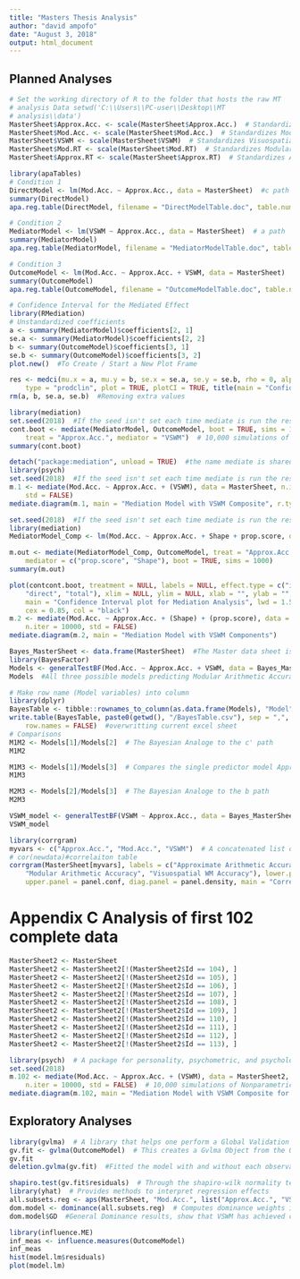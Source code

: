 ---
title: "Masters Thesis Analysis"
author: "david ampofo"
date: "August 3, 2018"
output: html_document
---

## Planned Analyses
```{r,Master Sheet Standardizing data for analysis}
# Set the working directory of R to the folder that hosts the raw MT
# analysis Data setwd('C:\\Users\\PC-user\\Desktop\\MT
# analysis\\data')
MasterSheet$Approx.Acc. <- scale(MasterSheet$Approx.Acc.)  # Standardizes Approximate Arithmetic Accuracy
MasterSheet$Mod.Acc. <- scale(MasterSheet$Mod.Acc.)  # Standardizes Modular Arithmetic Accuracy
MasterSheet$VSWM <- scale(MasterSheet$VSWM)  # Standardizes Visuospatial Working Memory Accuracy
MasterSheet$Mod.RT <- scale(MasterSheet$Mod.RT)  # Standardizes Modular Arithmetic Reaction Time
MasterSheet$Approx.RT <- scale(MasterSheet$Approx.RT)  # Standardizes Approximate Arithmetic Reaction Time
```

```{r,Baron and Kenny Mediation Approach}
library(apaTables)
# Condition 1
DirectModel <- lm(Mod.Acc. ~ Approx.Acc., data = MasterSheet)  #c path
summary(DirectModel)
apa.reg.table(DirectModel, filename = "DirectModelTable.doc", table.number = 1)

# Condition 2
MediatorModel <- lm(VSWM ~ Approx.Acc., data = MasterSheet)  # a path
summary(MediatorModel)
apa.reg.table(MediatorModel, filename = "MediatorModelTable.doc", table.number = 2)

# Condition 3
OutcomeModel <- lm(Mod.Acc. ~ Approx.Acc. + VSWM, data = MasterSheet)  # b,c' paths
summary(OutcomeModel)
apa.reg.table(OutcomeModel, filename = "OutcomeModelTable.doc", table.number = 3)
```

```{r, Empirical M-test}
# Confidence Interval for the Mediated Effect
library(RMediation)
# Unstandardized coefficients
a <- summary(MediatorModel)$coefficients[2, 1]
se.a <- summary(MediatorModel)$coefficients[2, 2]
b <- summary(OutcomeModel)$coefficients[3, 1]
se.b <- summary(OutcomeModel)$coefficients[3, 2]
plot.new()  #To Create / Start a New Plot Frame

res <- medci(mu.x = a, mu.y = b, se.x = se.a, se.y = se.b, rho = 0, alpha = 0.05, 
    type = "prodclin", plot = TRUE, plotCI = TRUE, title(main = "Confidence Interval for the Mediated Effect"))  #Plots the Confidence Interval for the Mediated Effect
rm(a, b, se.a, se.b)  #Removing extra values
```

```{r,Nonparametric Bootstrap Confidence Intervals}
library(mediation)
set.seed(2018)  #If the seed isn't set each time mediate is run the results will be slightly different each run because of Monte Carlo errors. 
cont.boot <- mediate(MediatorModel, OutcomeModel, boot = TRUE, sims = 10000, 
    treat = "Approx.Acc.", mediator = "VSWM")  # 10,000 simulations of Nonparametric Boostrapped Confidence Intervals
summary(cont.boot)
```

```{r,Estimate and display direct and indirect effects of mediators}
detach("package:mediation", unload = TRUE)  #the name mediate is shared between the mediation and psych libraries
library(psych)
set.seed(2018)  #If the seed isn't set each time mediate is run the results will be slightly different each run because of Monte Carlo errors. 
m.1 <- mediate(Mod.Acc. ~ Approx.Acc. + (VSWM), data = MasterSheet, n.iter = 10000, 
    std = FALSE)
mediate.diagram(m.1, main = "Mediation Model with VSWM Composite", r.type = "residual")
```

```{r,Nonparametric Bootstrap Confidence Intervals, for VSWM components}
set.seed(2018)  #If the seed isn't set each time mediate is run the results will be slightly different each run because of Monte Carlo errors. 
library(mediation)
MediatorModel_Comp <- lm(Mod.Acc. ~ Approx.Acc. + Shape + prop.score, data = MasterSheet)  # Outcome model

m.out <- mediate(MediatorModel_Comp, OutcomeModel, treat = "Approx.Acc.", 
    mediator = c("prop.score", "Shape"), boot = TRUE, sims = 1000)
summary(m.out)

plot(contcont.boot, treatment = NULL, labels = NULL, effect.type = c("indirect", 
    "direct", "total"), xlim = NULL, ylim = NULL, xlab = "", ylab = "", 
    main = "Confidence Interval plot for Mediation Analysis", lwd = 1.5, 
    cex = 0.85, col = "black")
m.2 <- mediate(Mod.Acc. ~ Approx.Acc. + (Shape) + (prop.score), data = MasterSheet, 
    n.iter = 10000, std = FALSE)
mediate.diagram(m.2, main = "Mediation Model with VSWM Components")
```

```{r,Bayesian Model Comparison}
Bayes_MasterSheet <- data.frame(MasterSheet)  #The Master data sheet is not formated in a data frame from when it was written so this will accomplish this in order to perform Bayesian model comparison
library(BayesFactor)
Models <- generalTestBF(Mod.Acc. ~ Approx.Acc. + VSWM, data = Bayes_MasterSheet)
Models  #All three possible models predicting Modular Arithmetic Accuracy (Mod. Acc.)

# Make row name (Model variables) into column
library(dplyr)
BayesTable <- tibble::rownames_to_column(as.data.frame(Models), "Model")  # Makes a nice excel ready data frame
write.table(BayesTable, paste0(getwd(), "/BayesTable.csv"), sep = ",", 
    row.names = FALSE)  #overwritting current excel sheet
# Comparisons
M1M2 <- Models[1]/Models[2]  # The Bayesian Analoge to the c' path 
M1M2

M1M3 <- Models[1]/Models[3]  # Compares the single predictor model Approximate arithmetic over the multiple regression of Approximate Arithmetic and Visuospatial Working Memory which is not particularly useful in the Mediation frame work
M1M3

M2M3 <- Models[2]/Models[3]  # The Bayesian Analoge to the b path 
M2M3

VSWM_model <- generalTestBF(VSWM ~ Approx.Acc., data = Bayes_MasterSheet)  # The Bayesian Analoge to the a path
VSWM_model
```

```{r,Correlogram and Correlation Table}
library(corrgram)
myvars <- c("Approx.Acc.", "Mod.Acc.", "VSWM")  # A concatenated list of variables for Correlogram
# cor(newdata)#correlaiton table
corrgram(MasterSheet[myvars], labels = c("Approximate Arithmetic Accuracy", 
    "Modular Arithmetic Accuracy", "Visuospatial WM Accuracy"), lower.panel = panel.pts, 
    upper.panel = panel.conf, diag.panel = panel.density, main = "Correlogram of all variables")
```

# Appendix C Analysis of first 102 complete data 
```{r,Mediation Model for first 102}
MasterSheet2 <- MasterSheet
MasterSheet2 <- MasterSheet2[!(MasterSheet2$Id == 104), ]
MasterSheet2 <- MasterSheet2[!(MasterSheet2$Id == 105), ]
MasterSheet2 <- MasterSheet2[!(MasterSheet2$Id == 106), ]
MasterSheet2 <- MasterSheet2[!(MasterSheet2$Id == 107), ]
MasterSheet2 <- MasterSheet2[!(MasterSheet2$Id == 108), ]
MasterSheet2 <- MasterSheet2[!(MasterSheet2$Id == 109), ]
MasterSheet2 <- MasterSheet2[!(MasterSheet2$Id == 110), ]
MasterSheet2 <- MasterSheet2[!(MasterSheet2$Id == 111), ]
MasterSheet2 <- MasterSheet2[!(MasterSheet2$Id == 112), ]
MasterSheet2 <- MasterSheet2[!(MasterSheet2$Id == 113), ]

library(psych)  # A package for personality, psychometric, and psychological research
set.seed(2018)
m.102 <- mediate(Mod.Acc. ~ Approx.Acc. + (VSWM), data = MasterSheet2, 
    n.iter = 10000, std = FALSE)  # 10,000 simulations of Nonparametric Boostrapped Confidence Intervals for the first 102 subjects
mediate.diagram(m.102, main = "Mediation Model with VSWM Composite for 102")  # Adds a nice title to the diagram automatically produced with mediate
```

## Exploratory Analyses
```{r,Robustness Analysis}
library(gvlma)  # A library that helps one perform a Global Validation of Linear Model Assumptions 
gv.fit <- gvlma(OutcomeModel)  # This creates a Gvlma Object from the Outcome Model lm(Mod.Acc.~Approx.Acc.+VSWM)
gv.fit
deletion.gvlma(gv.fit)  #Fitted the model with and without each observation identifying observations that violate assumptions of a linear model, to identify problematic data points. It identified line 19 and 96 for deletion which is subject 14 and 84 respectively.

shapiro.test(gv.fit$residuals)  # Through the shapiro-wilk normality test we see this lm has a p value more than .05 so we cannot reject normality of this distribution
library(yhat)  # Provides methods to interpret regression effects
all.subsets.reg <- aps(MasterSheet, "Mod.Acc.", list("Approx.Acc.", "VSWM"))  #All Possible Subsets Regression with the DV and list of IVs
dom.model <- dominance(all.subsets.reg)  # Computes dominance weights including conditional and general.
dom.model$GD  #General Dominance results, show that VSWM has achieved complete dominance over Approximate Airthmetic because its contribution is greater across the average of all conditional values as compared with the Approximate Arithmetic. 
```


```{r,Residual Analysis}
library(influence.ME)
inf_meas <- influence.measures(OutcomeModel)
inf_meas
hist(model.lm$residuals)
plot(model.lm)
```
